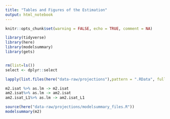 ```yaml
---
title: "Tables and Figures of the Estimation"
output: html_notebook
---
```


```r
knitr::opts_chunk$set(warning = FALSE, echo = TRUE, comment = NA)
```

```r
library(tidyverse)
library(here)
library(modelsummary)  
library(gets)


rm(list=ls())
select <- dplyr::select
```


```r
lapply(list.files(here("data-raw/projections"),pattern = ".RData", full.names = TRUE), load, envir=.GlobalEnv)
```

```r
m2.isat %>% as.lm -> m2.isat
am2.isat%>% as.lm -> am2.isat
am2.isat_L1%>% as.lm -> am2.isat_L1
```



```r
source(here("data-raw/projections/modelsummary_files.R"))
modelsummary(m2)
```

